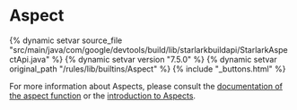 <html devsite>
<head>
  <meta name="project_path" value="/_project.yaml">
  <meta name="book_path" value="/versions/7.5.0/_book.yaml">
</head>
<body>

<h1 class="page-title" id="modules.Aspect">Aspect</h1>

{% dynamic setvar source_file "src/main/java/com/google/devtools/build/lib/starlarkbuildapi/StarlarkAspectApi.java" %}
{% dynamic setvar version "7.5.0" %}
{% dynamic setvar original_path "/rules/lib/builtins/Aspect" %}
{% include "_buttons.html" %}
<!-- {% raw %} -->

For more information about Aspects, please consult the <a href="../globals/bzl.html#aspect">documentation of the aspect function</a> or the <a href="https://bazel.build/versions/7.5.0/rules/aspects">introduction to Aspects</a>.



</body>
</html>

<!-- {% endraw %} -->
